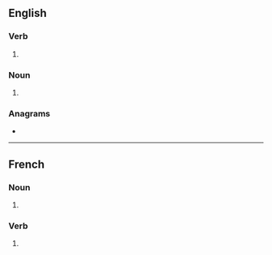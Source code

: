 {{also|dribblés}}
==English==

===Verb===
{{head|en|verb form}}

# {{en-third-person singular of|dribble}}

===Noun===
{{head|en|noun form}}

# {{plural of|en|dribble}}

===Anagrams===
* {{anagrams|en|a=bbdeilrs|dibblers}}

----

==French==

===Noun===
{{head|fr|noun form|g=m}}

# {{plural of|fr|dribble}}

===Verb===
{{head|fr|verb form}}

# {{inflection of|fr|dribbler||2|s|pres|ind//sub}}